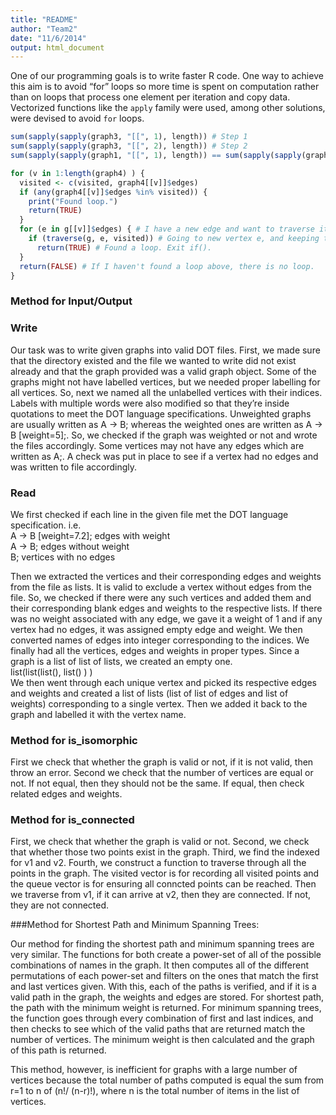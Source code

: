 ```yaml
---
title: "README"
author: "Team2"
date: "11/6/2014"
output: html_document
---
```


One of our programming goals is to write faster R code. One way to achieve this aim is to avoid "for" loops so more time is spent on computation rather than on loops that process one element per iteration and copy data. Vectorized functions like the `apply` family were used, among other solutions, were devised to avoid `for` loops.



```r
sum(sapply(sapply(graph3, "[[", 1), length)) # Step 1
sum(sapply(sapply(graph3, "[[", 2), length)) # Step 2
sum(sapply(sapply(graph1, "[[", 1), length)) == sum(sapply(sapply(graph1, "[[", 2), length)) # Step 3
```


```r

for (v in 1:length(graph4) ) {
  visited <- c(visited, graph4[[v]]$edges)
  if (any(graph4[[v]]$edges %in% visited)) {
    print("Found loop.")
    return(TRUE)
  }
  for (e in g[[v]]$edges) { # I have a new edge and want to traverse it.
    if (traverse(g, e, visited)) # Going to new vertex e, and keeping track of "visited"
      return(TRUE) # Found a loop. Exit if().
  }
  return(FALSE) # If I haven't found a loop above, there is no loop.
}

```

### Method for Input/Output
### Write
Our task was to write given graphs into valid DOT files. First, we made sure that the directory existed and the file we wanted to write did not exist already and that the graph provided was a valid graph object. Some of the graphs might not have labelled vertices, but we needed proper labelling for all vertices. So, next we named all the unlabelled vertices with their indices. Labels with multiple words were also modified so that they're inside quotations to meet the DOT language specifications.
Unweighted graphs are usually written as A -> B; whereas the weighted ones are written as A -> B [weight=5];. So, we checked if the graph was weighted or not and wrote the files accordingly. Some vertices may not have any edges which are written as A;. A check was put in place to see if a vertex had no edges and was written to file accordingly.

### Read
We first checked if each line in the given file met the DOT language specification. i.e.<br>
A -> B [weight=7.2]; edges with weight<br>
A -> B; edges without weight<br>
B; vertices with no edges<br>

Then we extracted the vertices and their corresponding edges and weights from the file as lists. It is valid to exclude a vertex without edges from the file. So, we checked if there were any such vertices and added them and their corresponding blank edges and weights to the respective lists. If there was no weight associated with any edge, we gave it a weight of 1 and if any vertex had no edges, it was assigned empty edge and weight. We then converted names of edges into integer corresponding to the indices. We finally had all the vertices, edges and weights in proper types. Since a graph is a list of list of lists, we created an empty one.<br>
list(list(list(), list() ) )<br>
We then went through each unique vertex and picked its respective edges and weights and created a list of lists (list of list of edges and list of weights) corresponding to a single vertex. Then we added it back to the graph and labelled it with the vertex name.

### Method for is_isomorphic
First we check that whether the graph is valid or not, if it is not valid, then throw an error.
Second we check that the number of vertices are equal or not. If not equal, then they should not be the same. If equal, then check related edges and weights.

### Method for is_connected
First, we check that whether the graph is valid or not.
Second, we check that whether those two points exist in the graph.
Third, we find the indexed for v1 and v2.
Fourth, we construct a function to traverse through all the points in the graph. The visited vector is for recording all visited points and the queue vector is for ensuring all conncted points can be reached.
Then we traverse from v1, if it can arrive at v2, then they are connected. If not, they are not connected.

###Method for Shortest Path and Minimum Spanning Trees:

Our method for finding the shortest path and minimum spanning trees are very similar. The functions for both create a power-set of all of the possible combinations of names in the graph. It then computes all of the different permutations of each power-set and filters on the ones that match the first and last vertices given. With this, each of the paths is verified, and if it is a valid path in the graph, the weights and edges are stored. For shortest path, the path with the minimum weight is returned. For minimum spanning trees, the function goes through every combination of first and last indices, and then checks to see which of the valid paths that are returned match the number of vertices. The minimum weight is then calculated and the graph of this path is returned.

This method, however, is inefficient for graphs with a large number of vertices because the total number of paths computed is equal the sum from r=1 to n of (n!/ (n-r)!), where n is the total number of items in the list of vertices.
